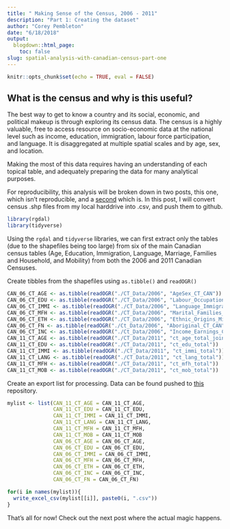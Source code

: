 ```yaml
---
title: " Making Sense of the Census, 2006 - 2011"
description: "Part 1: Creating the dataset"
author: "Corey Pembleton"
date: "6/18/2018"
output:
  blogdown::html_page:
    toc: false
slug: spatial-analysis-with-canadian-census-part-one
---
```


```r
knitr::opts_chunk$set(echo = TRUE, eval = FALSE)
```

## What is the census and why is this useful?

The best way to get to know a country and its social, economic, and political makeup is through exploring its census data. The census is a highly valuable, free to access resource on socio-economic data at the national level such as income, education, immigration, labour force participation, and language. It is disaggregated at multiple spatial scales and by age, sex, and location.

Making the most of this data requires having an understanding of each topical table, and adequately preparing the data for many analytical purposes.

For reproducibility, this analysis will be broken down in two posts, this one, which isn't reproducible, and a [second](www.example.com) which is. In this post, I will convert census .shp files from my local harddrive into .csv, and push them to github.  

```r
library(rgdal)
library(tidyverse)
```

Using the ```rgdal``` and ```tidyverse``` libraries, we can first extract only the tables (due to the shapefiles being too large) from six of the main Canadian census tables (Age, Education, Immigration, Language, Marriage, Families and Household, and Mobility) from both the 2006 and 2011 Canadian Censuses. 


Create tibbles from the shapefiles using ```as.tibble()``` and ```readOGR()```
```r

CAN_06_CT_AGE <- as.tibble(readOGR("./CT_Data/2006", "AgeSex_CT_CAN"))
CAN_06_CT_EDU <- as.tibble(readOGR("./CT_Data/2006", "Labour_Occupation_Education_CT_CAN"))
CAN_06_CT_IMMI <- as.tibble(readOGR("./CT_Data/2006", "Language_Immigration_Citizenship_CT_CAN"))
CAN_06_CT_MFH <- as.tibble(readOGR("./CT_Data/2006", "Marital_Families_Households_CT_CAN"))
CAN_06_CT_ETH <- as.tibble(readOGR("./CT_Data/2006", "Ethnic_Origins_Minorities_CT_CAN"))
CAN_06_CT_FN <- as.tibble(readOGR("./Ct_Data/2006", "Aboriginal_CT_CAN"))
CAN_06_CT_INC <- as.tibble(readOGR("./Ct_Data/2006", "Income_Earnings_CT_CAN"))
CAN_11_CT_AGE <- as.tibble(readOGR("./CT_Data/2011", "ct_age_total_joined"))
CAN_11_CT_EDU <- as.tibble(readOGR("./CT_Data/2011", "ct_edu_total"))
CAN_11_CT_IMMI <- as.tibble(readOGR("./CT_Data/2011", "ct_immi_total"))
CAN_11_CT_LANG <- as.tibble(readOGR("./CT_Data/2011", "ct_lang_total"))
CAN_11_CT_MFH <- as.tibble(readOGR("./CT_Data/2011", "ct_mfh_total"))
CAN_11_CT_MOB <- as.tibble(readOGR("./CT_Data/2011", "ct_mob_total"))
```

Create an export list for processing. Data can be found pushed to [this](https://github.com/pembletonc/Canada_Demographic_Analysis) repository. 

```r
mylist <- list(CAN_11_CT_AGE = CAN_11_CT_AGE,
               CAN_11_CT_EDU = CAN_11_CT_EDU,
               CAN_11_CT_IMMI = CAN_11_CT_IMMI,
               CAN_11_CT_LANG = CAN_11_CT_LANG,
               CAN_11_CT_MFH = CAN_11_CT_MFH,
               CAN_11_CT_MOB = CAN_11_CT_MOB
               CAN_06_CT_AGE = CAN_06_CT_AGE,
               CAN_06_CT_EDU = CAN_06_CT_EDU,
               CAN_06_CT_IMMI = CAN_06_CT_IMMI,
               CAN_06_CT_MFH = CAN_06_CT_MFH,
               CAN_06_CT_ETH = CAN_06_CT_ETH,
               CAN_06_CT_INC = CAN_06_CT_INC,
               CAN_06_CT_FN = CAN_06_CT_FN)

for(i in names(mylist)){
  write_excel_csv(mylist[[i]], paste0(i, ".csv"))
}
```


That's all for now! Check out the next post where the actual magic happens. 



